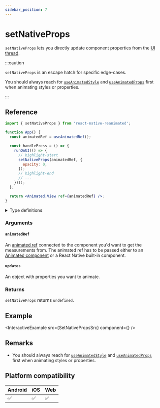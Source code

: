 ```yaml
---
sidebar_position: 7
---
```


# setNativeProps

`setNativeProps` lets you directly update component properties from the [UI thread](/docs/fundamentals/glossary#ui-thread).

:::caution

`setNativeProps` is an escape hatch for specific edge-cases.

You should always reach for [`useAnimatedStyle`](docs/core/useAnimatedStyle) and [`useAnimatedProps`](docs/core/useAnimatedProps) first when animating styles or properties.

:::

## Reference

```jsx
import { setNativeProps } from 'react-native-reanimated';

function App() {
  const animatedRef = useAnimatedRef();

  const handlePress = () => {
    runOnUI(() => {
      // highlight-start
      setNativeProps(animatedRef, {
        opacity: 0,
      });
      // highlight-end
      // ...
    })();
  };

  return <Animated.View ref={animatedRef} />;
}
```

<details>
<summary>Type definitions</summary>

```typescript
function setNativeProps<T extends Component>(
  animatedRef: AnimatedRef<T>,
  updates: StyleProps
) => void;
```

</details>

### Arguments

#### `animatedRef`

An [animated ref](/docs/core/useAnimatedRef#returns) connected to the component you'd want to get the measurements from. The animated ref has to be passed either to an [Animated component](/docs/fundamentals/glossary#animated-component) or a React Native built-in component.

#### `updates`

An object with properties you want to animate.

### Returns

`setNativeProps` returns `undefined`.

## Example


<InteractiveExample src={SetNativePropsSrc} component={<SetNativeProps />} />

## Remarks

- You should always reach for [`useAnimatedStyle`](docs/core/useAnimatedStyle) and [`useAnimatedProps`](docs/core/useAnimatedProps) first when animating styles or properties.

## Platform compatibility

<div className="compatibility">

| Android | iOS | Web |
| ------- | --- | --- |
| ✅      | ✅  | ✅  |

</div>
